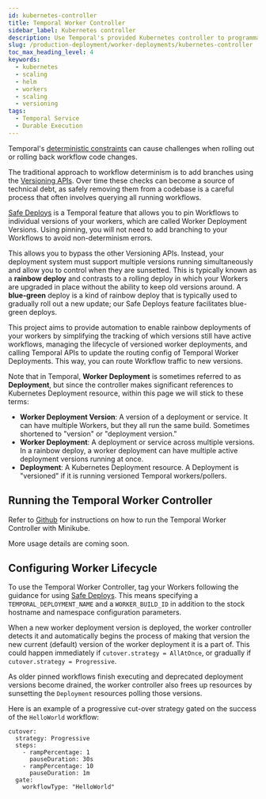```yaml
---
id: kubernetes-controller
title: Temporal Worker Controller
sidebar_label: Kubernetes controller
description: Use Temporal's provided Kubernetes controller to programmatically scale your Worker deployments.
slug: /production-deployment/worker-deployments/kubernetes-controller
toc_max_heading_level: 4
keywords:
  - kubernetes
  - scaling
  - helm
  - workers
  - scaling
  - versioning
tags:
  - Temporal Service
  - Durable Execution
---
```


Temporal's [deterministic constraints](/workflow-definition#deterministic-constraints) can cause challenges when rolling out or rolling back workflow code changes.

The traditional approach to workflow determinism is to add branches using the [Versioning APIs](/workflow-definition#workflow-versioning).
Over time these checks can become a source of technical debt, as safely removing them from a codebase is a careful process that often involves querying all running workflows.

[Safe Deploys](/production-deployment/worker-deployments/safe-deploys) is a Temporal feature that allows you to pin Workflows to individual versions of your workers, which are called Worker Deployment Versions.
Using pinning, you will not need to add branching to your Workflows to avoid non-determinism errors.

This allows you to bypass the other Versioning APIs.
Instead, your deployment system must support multiple versions running simultaneously and allow you to control when they are sunsetted.
This is typically known as a **rainbow deploy** and contrasts to a rolling deploy in which your Workers are upgraded in place without the ability to keep old versions around.
A **blue-green** deploy is a kind of rainbow deploy that is typically used to gradually roll out a new update; our Safe Deploys feature facilitates blue-green deploys. 

This project aims to provide automation to enable rainbow deployments of your workers by simplifying the tracking of which versions still have active workflows, managing the lifecycle of versioned worker deployments, and calling Temporal APIs to update the routing config of Temporal Worker Deployments.
This way, you can route Workflow traffic to new versions.

Note that in Temporal, **Worker Deployment** is sometimes referred to as **Deployment**, but since the controller makes significant references to Kubernetes Deployment resource, within this page we will stick to these terms:

- **Worker Deployment Version**: A version of a deployment or service. It can have multiple Workers, but they all run the same build. Sometimes shortened to "version" or "deployment version."
- **Worker Deployment**: A deployment or service across multiple versions. In a rainbow deploy, a worker deployment can have multiple active deployment versions running at once.
- **Deployment**: A Kubernetes Deployment resource. A Deployment is "versioned" if it is running versioned Temporal workers/pollers.

## Running the Temporal Worker Controller

Refer to [Github](https://github.com/DataDog/temporal-worker-controller/blob/main/internal/README.md) for instructions on how to run the Temporal Worker Controller with Minikube.

More usage details are coming soon.

## Configuring Worker Lifecycle

To use the Temporal Worker Controller, tag your Workers following the guidance for using [Safe Deploys](/production-deployment/worker-deployments/safe-deploys). This means specifying a `TEMPORAL_DEPLOYMENT_NAME` and a `WORKER_BUILD_ID` in addition to the stock hostname and namespace configuration parameters.

When a new worker deployment version is deployed, the worker controller detects it and automatically begins the process of making that version the new current (default) version of the worker deployment it is a part of. This could happen immediately if `cutover.strategy = AllAtOnce`, or gradually if `cutover.strategy = Progressive`.

As older pinned workflows finish executing and deprecated deployment versions become drained, the worker controller also frees up resources by sunsetting the `Deployment` resources polling those versions.

Here is an example of a progressive cut-over strategy gated on the success of the `HelloWorld` workflow:

```
cutover:
  strategy: Progressive
  steps:
    - rampPercentage: 1
      pauseDuration: 30s
    - rampPercentage: 10
      pauseDuration: 1m
  gate:
    workflowType: "HelloWorld"
```
